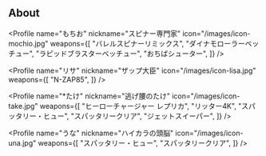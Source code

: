 
## About

<Profile
    name="もちお"
    nickname="スピナー専門家"
    icon="/images/icon-mochio.jpg"
    weapons={[
        "バレルスピナーリミックス",
        "ダイナモローラーベッチュー",
        "ラピッドブラスターベッチュー",
        "おちばシューター",
    ]}
/>

<Profile
    name="リサ"
    nickname="ザップ大臣"
    icon="/images/icon-lisa.jpg"
    weapons={[
        "N-ZAP85",
    ]}
/>

<Profile
    name="*たけ"
    nickname="逃げ腰のたけ"
    icon="/images/icon-take.jpg"
    weapons={[
        "ヒーローチャージャー レプリカ",
        "リッター4K",
        "スパッタリー・ヒュー",
        "スパッタリークリア",
        "ジェットスイーパー",
    ]}
/>

<Profile
    name="うな"
    nickname="ハイカラの頭脳"
    icon="/images/icon-una.jpg"
    weapons={[
        "スパッタリー・ヒュー",
        "スパッタリークリア",
    ]}
/>